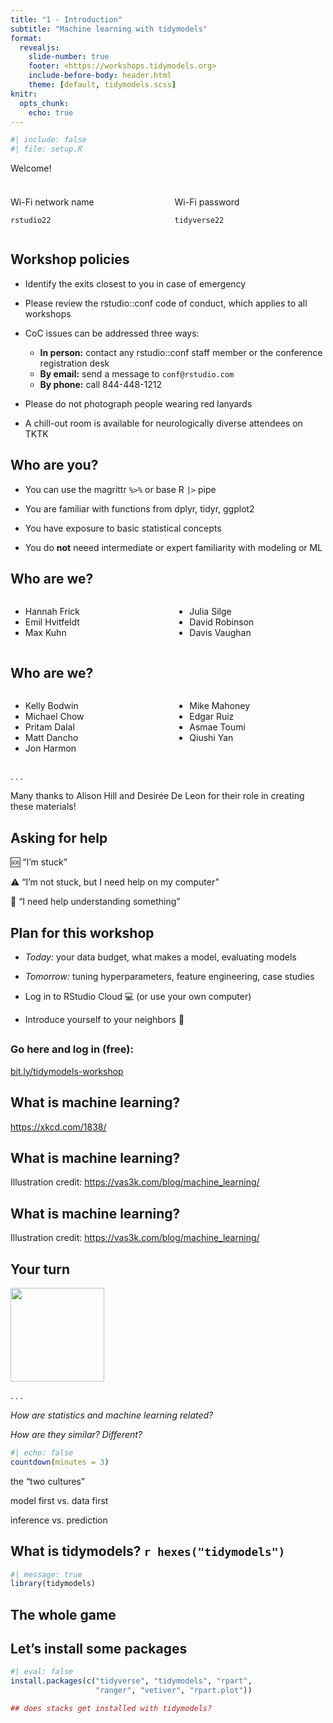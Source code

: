 ```yaml
---
title: "1 - Introduction"
subtitle: "Machine learning with tidymodels"
format:
  revealjs: 
    slide-number: true
    footer: <https://workshops.tidymodels.org>
    include-before-body: header.html
    theme: [default, tidymodels.scss]
knitr:
  opts_chunk: 
    echo: true
---
```


```r
#| include: false
#| file: setup.R
```

::: r-fit-text
Welcome!
:::

::: columns
::: {.column width="50%"}
### <i class="fa fa-wifi"></i>

Wi-Fi network name

`rstudio22`
:::

::: {.column width="50%"}
### <i class="fa fa-key"></i>

Wi-Fi password

`tidyverse22`
:::
:::

## Workshop policies {.smaller}

-   Identify the exits closest to you in case of emergency

-   Please review the rstudio::conf code of conduct, which applies to all workshops

-   CoC issues can be addressed three ways:

    -   **In person:** contact any rstudio::conf staff member or the conference registration desk
    -   **By email:** send a message to `conf@rstudio.com`
    -   **By phone:** call 844-448-1212

-   Please do not photograph people wearing red lanyards

-   A chill-out room is available for neurologically diverse attendees on TKTK

## Who are you?

-   You can use the magrittr `%>%` or base R `|>` pipe

-   You are familiar with functions from dplyr, tidyr, ggplot2

-   You have exposure to basic statistical concepts

-   You do **not** neeed intermediate or expert familiarity with modeling or ML

## Who are we?

::: columns
::: {.column width="50%"}
-   Hannah Frick
-   Emil Hvitfeldt
-   Max Kuhn
:::

::: {.column width="50%"}
-   Julia Silge
-   David Robinson
-   Davis Vaughan
:::
:::

## Who are we?

::: columns
::: {.column width="50%"}
-   Kelly Bodwin
-   Michael Chow
-   Pritam Dalal
-   Matt Dancho
-   Jon Harmon
:::

::: {.column width="50%"}
-   Mike Mahoney
-   Edgar Ruiz
-   Asmae Toumi
-   Qiushi Yan
:::
:::

. . .

Many thanks to Alison Hill and Desirée De Leon for their role in creating these materials!

## Asking for help

🆘 "I'm stuck"

⚠️ "I'm not stuck, but I need help on my computer"

🙋 "I need help understanding something"

## Plan for this workshop

-   *Today:* your data budget, what makes a model, evaluating models

-   *Tomorrow:* tuning hyperparameters, feature engineering, case studies

-   Log in to RStudio Cloud 💻 (or use your own computer)

-   Introduce yourself to your neighbors 👋

##  {.center}

### <i class="fa fa-cloud"></i>

### Go here and log in (free):

[bit.ly/tidymodels-workshop](http://bit.ly/tidymodels-workshop)

## What is machine learning? {background-image="https://imgs.xkcd.com/comics/machine_learning.png" background-size="500px"}

::: footer
<https://xkcd.com/1838/>
:::

## What is machine learning? {background-image="images/what_is_ml.jpg" background-size="800px"}

::: footer
Illustration credit: <https://vas3k.com/blog/machine_learning/>
:::

## What is machine learning? {background-image="images/ml_illustration.jpg" background-size="800px"}

::: footer
Illustration credit: <https://vas3k.com/blog/machine_learning/>
:::

## Your turn {transition="slide-in"}

![](images/parsnip-flagger.jpg){.absolute top=0 right=0 width="150" height="150"}

. . .

*How are statistics and machine learning related?*

*How are they similar? Different?*


```r
#| echo: false
countdown(minutes = 3)
```


::: {.notes}
the "two cultures"

model first vs. data first

inference vs. prediction
:::


## What is tidymodels? `r hexes("tidymodels")`

```r
#| message: true
library(tidymodels)
```


##  {background-image="images/tm-org.png" background-size="1000px"}

## The whole game

## Let's install some packages

```r
#| eval: false
install.packages(c("tidyverse", "tidymodels", "rpart", 
                   "ranger", "vetiver", "rpart.plot"))

## does stacks get installed with tidymodels?

```
